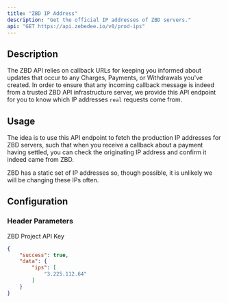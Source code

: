 ```yaml
---
title: "ZBD IP Address"
description: "Get the official IP addresses of ZBD servers."
api: "GET https://api.zebedee.io/v0/prod-ips"
---
```


## Description

The ZBD API relies on callback URLs for keeping you informed about updates that occur to any Charges, Payments, or Withdrawals you've created. In order to ensure that any incoming callback message is indeed from a trusted ZBD API infrastructure server, we provide this API endpoint for you to know which IP addresses `real` requests come from.

## Usage

The idea is to use this API endpoint to fetch the production IP addresses for ZBD servers, such that when you receive a callback about a payment having settled, you can check the originating IP address and confirm it indeed came from ZBD.

<Info>
ZBD has a static set of IP addresses so, though possible, it is unlikely we will be changing these IPs often.
</Info>

## Configuration

### Header Parameters

<ParamField required header="apikey" type="string">
  ZBD Project API Key
</ParamField>

<CodeGroup />

<ResponseExample>

```json Response
{
    "success": true,
    "data": {
        "ips": [
            "3.225.112.64"
        ]
    }
}
```

</ResponseExample>
